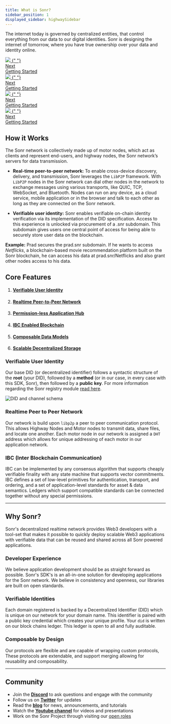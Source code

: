 ```yaml
---
title: What is Sonr?
sidebar_position: 1
displayed_sidebar: highwaySidebar
---
```



<APIButton
  href="https://www.youtube.com/watch?v=bex88Ku9Crk"
  label="🎥 Watch 2 Min Breakdown"
  type="danger"
/>

The internet today is governed by centralized entities, that control everything from our data to our digital identities. Sonr is designing the internet of tomorrow, where you have true ownership over your data and identity online.

<div class="pagination-nav">
  <div class="pagination-nav__item pagination-nav__item--next">
    <a class="pagination-nav__link pagination-nav__item--next" href="#url">
      <Box sx={{ flexGrow: 1 }}>
        <Grid
          container
          spacing={2}
          justifyContent="flex-start"
          alignItems="center"
        >
          <Grid item xs={2} md={2}>
            <Item>
              <img src="/img/icons/icon-72x72.png" />
            </Item>
          </Grid>
          <Grid item>
            <Item>
              {" "}
              <div class="pagination-nav__sublabel">Next</div>
              <div class="pagination-nav__label">Getting Started</div>
            </Item>
          </Grid>
        </Grid>
      </Box>
    </a>
  </div>
  <div class="pagination-nav__item pagination-nav__item--next">
    <a class="pagination-nav__link" href="#url">
      <Box sx={{ flexGrow: 1 }}>
        <Grid
          container
          spacing={2}
          justifyContent="flex-start"
          alignItems="center"
        >
          <Grid item xs={2} md={2}>
            <Item>
              <img src="/img/icons/icon-72x72.png" />
            </Item>
          </Grid>
          <Grid item>
            <Item>
              {" "}
              <div class="pagination-nav__sublabel">Next</div>
              <div class="pagination-nav__label">Getting Started</div>
            </Item>
          </Grid>
        </Grid>
      </Box>
    </a>
  </div>
  <div class="pagination-nav__item pagination-nav__item--next">
    <a class="pagination-nav__link" href="#url">
      <Box sx={{ flexGrow: 1 }}>
        <Grid
          container
          spacing={2}
          justifyContent="flex-start"
          alignItems="center"
        >
          <Grid item xs={2} md={2}>
            <Item>
              <img src="/img/icons/icon-72x72.png" />
            </Item>
          </Grid>
          <Grid item>
            <Item>
              {" "}
              <div class="pagination-nav__sublabel">Next</div>
              <div class="pagination-nav__label">Getting Started</div>
            </Item>
          </Grid>
        </Grid>
      </Box>
    </a>
  </div>
  <div class="pagination-nav__item pagination-nav__item--next">
    <a class="pagination-nav__link" href="#url">
      <Box sx={{ flexGrow: 1 }}>
        <Grid
          container
          spacing={2}
          justifyContent="flex-start"
          alignItems="center"
        >
          <Grid item xs={2} md={2}>
            <Item>
              <img src="/img/icons/icon-72x72.png" />
            </Item>
          </Grid>
          <Grid item>
            <Item>
              {" "}
              <div class="pagination-nav__sublabel">Next</div>
              <div class="pagination-nav__label">Getting Started</div>
            </Item>
          </Grid>
        </Grid>
      </Box>
    </a>
  </div>
</div>

## How it Works

The Sonr network is collectively made up of motor nodes, which act as clients and represent end-users, and highway nodes, the Sonr network’s servers for data transmission.

- **Real-time peer-to-peer network:** To enable cross-device discovery, delivery, and transmission, Sonr leverages the `LibP2P` framework. With `LibP2P` nodes in the Sonr network can dial other nodes in the network to exchange messages using various transports, like QUIC, TCP, WebSocket, and Bluetooth. Nodes can run on any device, as a cloud service, mobile application or in the browser and talk to each other as long as they are connected on the Sonr network.

- **Verifiable user identity:** Sonr enables verifiable on-chain identity verification via its implementation of the DID specification. Access to this experience is unlocked via procurement of a .snr subdomain. This subdomain gives users one central point of access for being able to securely store user data on the blockchain.

**Example:** Prad secures the prad.snr subdomain. If he wants to access _Netflicks_, a blockchain-based movie recommendation platform built on the Sonr blockchain, he can access his data at prad.snr/Netflicks and also grant other nodes access to his data.

## Core Features

1. #### [Verifiable User Identity](#verifiable-user-identity)
2. #### [Realtime Peer-to-Peer Network](#realtime-peer-to-peer-network)
3. #### [Permission-less Application Hub](#permission-less-application-hub)
4. #### [IBC Enabled Blockchain](#ibc-enabled-blockchain)
5. #### [Composable Data Models](/docs/highway/modules/schemas.mdx)
6. #### [Scalable Decentralized Storage](/docs/highway/modules/buckets.mdx)

### Verifiable User Identity

Our base DID (or decentralized identifier) follows a syntactic structure of the **root** (your DID), followed by a **method** (or in our case, in every case with this SDK, Sonr), then followed by a **public key**. For more information regarding the Sonr registry module [read here](/docs/highway/modules/registry.mdx).

![DID and channel schema](https://archbee-image-uploads.s3.amazonaws.com/YigsjtwFFq_eX7dhChoeN/ze9buUbapxPP7S5ROVXn__6e60b2d-screenshot2022-03-10at25108pm.png)

### Realtime Peer to Peer Network

Our network is build upon `libp2p` a peer to peer communication protocol. This allows Highway Nodes and Motor nodes to transmit data, share files, and locate one another. Each motor node in our network is assigned a `DHT` address which allows for unique addressing of each motor in our application network.

### IBC (Inter Blockchain Communication)

IBC can be implemented by any consensus algorithm that supports cheaply verifiable finality with any state machine that supports vector commitments. IBC defines a set of low-level primitives for authentication, transport, and ordering, and a set of application-level standards for asset & data semantics. Ledgers which support compatible standards can be connected together without any special permissions.

---

## Why Sonr?

Sonr's decentralized realtime network provides Web3 developers with a tool-set that makes it possible to quickly deploy scalable Web3 applications with verifiable data that can be reused and shared across all Sonr powered applications.

### Developer Experience

We believe application development should be as straight forward as possible. Sonr's SDK's is an all-in-one solution for developing applications for the Sonr network. We believe in consistency and openness, our libraries are built on open standards.

### Verifiable Identities

Each domain registered is backed by a Decentralized Identifier (DID) which is unique on our network for your domain name. This identifier is paired with a public key credential which creates your unique profile. Your `did` is written on our block chains ledger. This ledger is open to all and fully auditable.

### Composable by Design

Our protocols are flexible and are capable of wrapping custom protocols, These protocols are extendable, and support merging allowing for reusability and composability.

---

## Community

- Join the [**Discord**](https://sonr.io/discord) to ask questions and engage with the community
- Follow us on [**Twitter**](https://sonr.io/twitter) for updates
- Read the [**blog**](https://pulse.sonr.io) for news, announcements, and tutorials
- Watch the [**Youtube channel**](https://sonr.io/youtube) for videos and presentations
- Work on the Sonr Project through visiting our [open roles](https://sonr.io/jobs)
